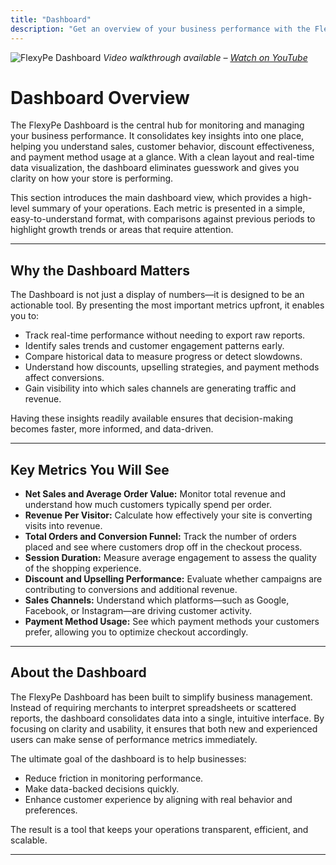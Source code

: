 ```yaml
---
title: "Dashboard"
description: "Get an overview of your business performance with the FlexyPe Dashboard."
---
```


<img
  className="rounded-lg"
  src="/images/dashboard/image.png"
  alt="FlexyPe Dashboard"
/>
*Video walkthrough available – [Watch on YouTube](https://youtu.be/OiLK4XtVYbs)*

# Dashboard Overview

The FlexyPe Dashboard is the central hub for monitoring and managing your business performance. It consolidates key insights into one place, helping you understand sales, customer behavior, discount effectiveness, and payment method usage at a glance. With a clean layout and real-time data visualization, the dashboard eliminates guesswork and gives you clarity on how your store is performing.  

This section introduces the main dashboard view, which provides a high-level summary of your operations. Each metric is presented in a simple, easy-to-understand format, with comparisons against previous periods to highlight growth trends or areas that require attention.  

---

## Why the Dashboard Matters

The Dashboard is not just a display of numbers—it is designed to be an actionable tool. By presenting the most important metrics upfront, it enables you to:

- Track real-time performance without needing to export raw reports.  
- Identify sales trends and customer engagement patterns early.  
- Compare historical data to measure progress or detect slowdowns.  
- Understand how discounts, upselling strategies, and payment methods affect conversions.  
- Gain visibility into which sales channels are generating traffic and revenue.  

Having these insights readily available ensures that decision-making becomes faster, more informed, and data-driven.  

---

## Key Metrics You Will See

- **Net Sales and Average Order Value:** Monitor total revenue and understand how much customers typically spend per order.  
- **Revenue Per Visitor:** Calculate how effectively your site is converting visits into revenue.  
- **Total Orders and Conversion Funnel:** Track the number of orders placed and see where customers drop off in the checkout process.  
- **Session Duration:** Measure average engagement to assess the quality of the shopping experience.  
- **Discount and Upselling Performance:** Evaluate whether campaigns are contributing to conversions and additional revenue.  
- **Sales Channels:** Understand which platforms—such as Google, Facebook, or Instagram—are driving customer activity.  
- **Payment Method Usage:** See which payment methods your customers prefer, allowing you to optimize checkout accordingly.  

---

## About the Dashboard

The FlexyPe Dashboard has been built to simplify business management. Instead of requiring merchants to interpret spreadsheets or scattered reports, the dashboard consolidates data into a single, intuitive interface. By focusing on clarity and usability, it ensures that both new and experienced users can make sense of performance metrics immediately.  

The ultimate goal of the dashboard is to help businesses:  
- Reduce friction in monitoring performance.  
- Make data-backed decisions quickly.  
- Enhance customer experience by aligning with real behavior and preferences.  

The result is a tool that keeps your operations transparent, efficient, and scalable.  

---